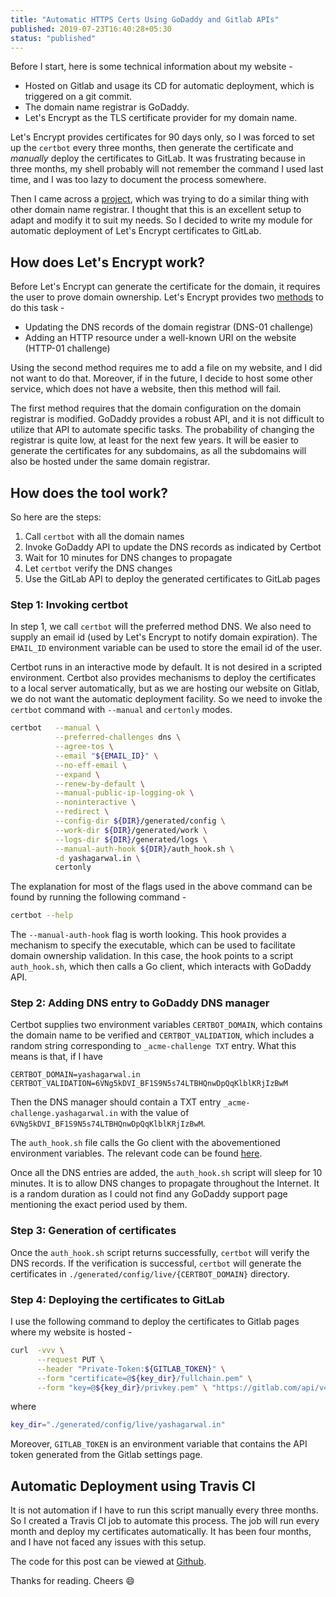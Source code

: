 ```yaml
---
title: "Automatic HTTPS Certs Using GoDaddy and Gitlab APIs"
published: 2019-07-23T16:40:28+05:30
status: "published"
---
```


Before I start, here is some technical information about my website -

- Hosted on Gitlab and usage its CD for automatic deployment, which is triggered on a git commit.
- The domain name registrar is GoDaddy.
- Let's Encrypt as the TLS certificate provider for my domain name.

Let's Encrypt provides certificates for 90 days only, so I was forced to set up the `certbot` every three months, then generate the certificate and _manually_ deploy the certificates to GitLab. It was frustrating because in three months, my shell probably will not remember the command I used last time, and I was too lazy to document the process somewhere.

Then I came across a [project](https://github.com/pallavagarwal07/NamesiloCert), which was trying to do a similar thing with other domain name registrar. I thought that this is an excellent setup to adapt and modify it to suit my needs. So I decided to write my module for automatic deployment of Let's Encrypt certificates to GitLab.

## How does Let's Encrypt work?

Before Let's Encrypt can generate the certificate for the domain, it requires the user to prove domain ownership. Let's Encrypt provides two [methods](https://letsencrypt.org/docs/challenge-types/) to do this task -

- Updating the DNS records of the domain registrar (DNS-01 challenge)
- Adding an HTTP resource under a well-known URI on the website (HTTP-01 challenge)

Using the second method requires me to add a file on my website, and I did not want to do that. Moreover, if in the future, I decide to host some other service, which does not have a website, then this method will fail.

The first method requires that the domain configuration on the domain registrar is modified. GoDaddy provides a robust API, and it is not difficult to utilize that API to automate specific tasks. The probability of changing the registrar is quite low, at least for the next few years. It will be easier to generate the certificates for any subdomains, as all the subdomains will also be hosted under the same domain registrar.

## How does the tool work?

So here are the steps:

1. Call `certbot` with all the domain names
2. Invoke GoDaddy API to update the DNS records as indicated by Certbot
3. Wait for 10 minutes for DNS changes to propagate
4. Let `certbot` verify the DNS changes
5. Use the GitLab API to deploy the generated certificates to GitLab pages

### Step 1: Invoking certbot

In step 1, we call `certbot` will the preferred method DNS. We also need to supply an email id (used by Let's Encrypt to notify domain expiration). The `EMAIL_ID` environment variable can be used to store the email id of the user.

Certbot runs in an interactive mode by default. It is not desired in a scripted environment. Certbot also provides mechanisms to deploy the certificates to a local server automatically, but as we are hosting our website on Gitlab, we do not want the automatic deployment facility. So we need to invoke the `certbot` command with `--manual` and `certonly` modes.

```bash
certbot   --manual \
          --preferred-challenges dns \
          --agree-tos \
          --email "${EMAIL_ID}" \
          --no-eff-email \
          --expand \
          --renew-by-default \
          --manual-public-ip-logging-ok \
          --noninteractive \
          --redirect \
          --config-dir ${DIR}/generated/config \
          --work-dir ${DIR}/generated/work \
          --logs-dir ${DIR}/generated/logs \
          --manual-auth-hook ${DIR}/auth_hook.sh \
          -d yashagarwal.in \
          certonly
```

The explanation for most of the flags used in the above command can be found by running the following command -

```bash
certbot --help
```

The `--manual-auth-hook` flag is worth looking. This hook provides a mechanism to specify the executable, which can be used to facilitate domain ownership validation. In this case, the hook points to a script `auth_hook.sh`, which then calls a Go client, which interacts with GoDaddy API.

### Step 2: Adding DNS entry to GoDaddy DNS manager

Certbot supplies two environment variables `CERTBOT_DOMAIN`, which contains the domain name to be verified and `CERTBOT_VALIDATION`, which includes a random string corresponding to `_acme-challenge TXT` entry. What this means is that, if I have

```text
CERTBOT_DOMAIN=yashagarwal.in
CERTBOT_VALIDATION=6VNg5kDVI_BF1S9N5s74LTBHQnwDpQqKlblKRjIzBwM
```

Then the DNS manager should contain a TXT entry `_acme-challenge.yashagarwal.in` with the value of `6VNg5kDVI_BF1S9N5s74LTBHQnwDpQqKlblKRjIzBwM`.

The `auth_hook.sh` file calls the Go client with the abovementioned environment variables. The relevant code can be found [here](https://github.com/yashhere/GoDaddy-GitLab-Certs/blob/master/auth_hook.sh).

Once all the DNS entries are added, the `auth_hook.sh` script will sleep for 10 minutes. It is to allow DNS changes to propagate throughout the Internet. It is a random duration as I could not find any GoDaddy support page mentioning the exact period used by them.

### Step 3: Generation of certificates

Once the `auth_hook.sh` script returns successfully, `certbot` will verify the DNS records. If the verification is successful, `certbot` will generate the certificates in `./generated/config/live/{CERTBOT_DOMAIN}` directory.

### Step 4: Deploying the certificates to GitLab

I use the following command to deploy the certificates to Gitlab pages where my website is hosted -

```bash
curl  -vvv \
      --request PUT \
      --header "Private-Token:${GITLAB_TOKEN}" \
      --form "certificate=@${key_dir}/fullchain.pem" \
      --form "key=@${key_dir}/privkey.pem" \ "https://gitlab.com/api/v4/projects/yashhere%2Fyashhere.gitlab.io/pages/domains/yashagarwal.in"
```

where

```bash
key_dir="./generated/config/live/yashagarwal.in"
```

Moreover, `GITLAB_TOKEN` is an environment variable that contains the API token generated from the Gitlab settings page.

## Automatic Deployment using Travis CI

It is not automation if I have to run this script manually every three months. So I created a Travis CI job to automate this process. The job will run every month and deploy my certificates automatically. It has been four months, and I have not faced any issues with this setup.

The code for this post can be viewed at [Github](https://github.com/yashhere/GoDaddy-GitLab-Certs).

Thanks for reading. Cheers :smile:
